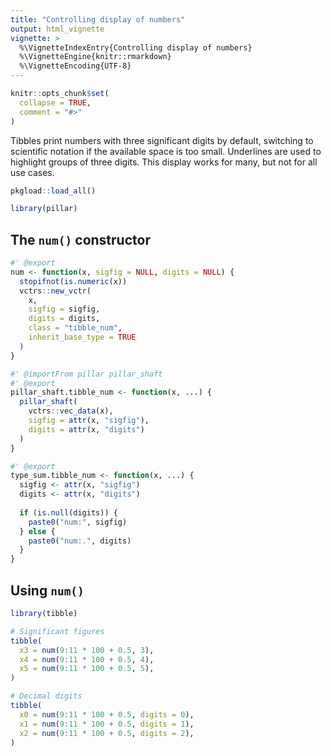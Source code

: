 ```yaml
---
title: "Controlling display of numbers"
output: html_vignette
vignette: >
  %\VignetteIndexEntry{Controlling display of numbers}
  %\VignetteEngine{knitr::rmarkdown}
  %\VignetteEncoding{UTF-8}
---
```


```r
knitr::opts_chunk$set(
  collapse = TRUE,
  comment = "#>"
)
```

Tibbles print numbers with three significant digits by default, switching to scientific notation if the available space is too small.
Underlines are used to highlight groups of three digits.
This display works for many, but not for all use cases.

```r
pkgload::load_all()
```

```r
library(pillar)
```

## The `num()` constructor

```r
#' @export
num <- function(x, sigfig = NULL, digits = NULL) {
  stopifnot(is.numeric(x))
  vctrs::new_vctr(
    x,
    sigfig = sigfig,
    digits = digits,
    class = "tibble_num",
    inherit_base_type = TRUE
  )
}

#' @importFrom pillar pillar_shaft
#' @export
pillar_shaft.tibble_num <- function(x, ...) {
  pillar_shaft(
    vctrs::vec_data(x),
    sigfig = attr(x, "sigfig"),
    digits = attr(x, "digits")
  )
}

#' @export
type_sum.tibble_num <- function(x, ...) {
  sigfig <- attr(x, "sigfig")
  digits <- attr(x, "digits")
  
  if (is.null(digits)) {
    paste0("num:", sigfig)
  } else {
    paste0("num:.", digits)
  }
}
```

## Using `num()`

```r
library(tibble)

# Significant figures
tibble(
  x3 = num(9:11 * 100 + 0.5, 3),
  x4 = num(9:11 * 100 + 0.5, 4),
  x5 = num(9:11 * 100 + 0.5, 5),
)

# Decimal digits
tibble(
  x0 = num(9:11 * 100 + 0.5, digits = 0),
  x1 = num(9:11 * 100 + 0.5, digits = 1),
  x2 = num(9:11 * 100 + 0.5, digits = 2),
)
```
